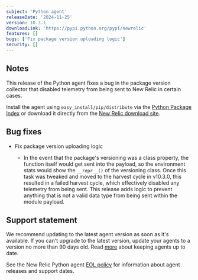 ```yaml
---
subject: 'Python agent'
releaseDate: '2024-11-25'
version: 10.3.1
downloadLink: 'https://pypi.python.org/pypi/newrelic'
features: []
bugs: ['Fix package version uploading logic']
security: []
---
```


## Notes

This release of the Python agent fixes a bug in the package version collector that disabled telemetry from being sent to New Relic in certain cases.
 
Install the agent using `easy_install/pip/distribute` via the [Python Package Index](https://pypi.python.org/pypi/newrelic) or download it directly from the [New Relic download site](https://download.newrelic.com/python_agent/release).
    
## Bug fixes

* Fix package version uploading logic

  * In the event that the package's versioning was a class property, the function itself would get sent into the payload, so the environment stats would show the `__repr__()` of the versioning class.  Once this task was tweaked and moved to the harvest cycle in v10.3.0, this resulted in a failed harvest cycle, which effectively disabled any telemetry from being sent.  This release adds logic to prevent anything that is not a valid data type from being sent within the module payload.
  
## Support statement

We recommend updating to the latest agent version as soon as it's available. If you can't upgrade to the latest version, update your agents to a version no more than 90 days old. Read [more](/docs/new-relic-solutions/new-relic-one/install-configure/update-new-relic-agent/) about keeping agents up to date.

See the New Relic Python agent [EOL policy](/docs/apm/agents/python-agent/getting-started/python-agent-eol-policy/) for information about agent releases and support dates.
